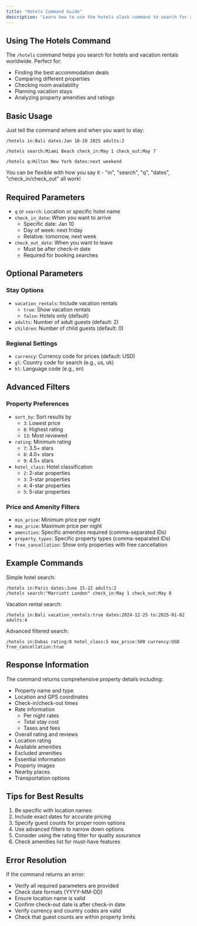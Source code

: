 ```yaml
---
title: "Hotels Command Guide"
description: "Learn how to use the hotels slash command to search for accommodation options"
---
```


## Using The Hotels Command

The `/hotels` command helps you search for hotels and vacation rentals worldwide. Perfect for:

- Finding the best accommodation deals
- Comparing different properties
- Checking room availability
- Planning vacation stays
- Analyzing property amenities and ratings

## Basic Usage

Just tell the command where and when you want to stay:

```
/hotels in:Bali dates:Jan 10-20 2025 adults:2
```

```
/hotels search:Miami Beach check_in:May 1 check_out:May 7
```

```
/hotels q:Hilton New York dates:next weekend
```

You can be flexible with how you say it - "in", "search", "q", "dates", "check_in/check_out" all work!

## Required Parameters

- `q` or `search`: Location or specific hotel name
- `check_in_date`: When you want to arrive
  - Specific date: Jan 10
  - Day of week: next friday
  - Relative: tomorrow, next week
- `check_out_date`: When you want to leave
  - Must be after check-in date
  - Required for booking searches

## Optional Parameters

### Stay Options

- `vacation_rentals`: Include vacation rentals
  - `true`: Show vacation rentals
  - `false`: Hotels only (default)
- `adults`: Number of adult guests (default: 2)
- `children`: Number of child guests (default: 0)

### Regional Settings

- `currency`: Currency code for prices (default: USD)
- `gl`: Country code for search (e.g., us, uk)
- `hl`: Language code (e.g., en)

## Advanced Filters

### Property Preferences

- `sort_by`: Sort results by
  - `3`: Lowest price
  - `8`: Highest rating
  - `13`: Most reviewed
- `rating`: Minimum rating
  - `7`: 3.5+ stars
  - `8`: 4.0+ stars
  - `9`: 4.5+ stars
- `hotel_class`: Hotel classification
  - `2`: 2-star properties
  - `3`: 3-star properties
  - `4`: 4-star properties
  - `5`: 5-star properties

### Price and Amenity Filters

- `min_price`: Minimum price per night
- `max_price`: Maximum price per night
- `amenities`: Specific amenities required (comma-separated IDs)
- `property_types`: Specific property types (comma-separated IDs)
- `free_cancellation`: Show only properties with free cancellation

## Example Commands

Simple hotel search:
```
/hotels in:Paris dates:June 15-22 adults:2
/hotels search:"Marriott London" check_in:May 1 check_out:May 8
```

Vacation rental search:
```
/hotels in:Bali vacation_rentals:true dates:2024-12-25 to:2025-01-02 adults:4
```

Advanced filtered search:
```
/hotels in:Dubai rating:8 hotel_class:5 max_price:500 currency:USD free_cancellation:true
```

## Response Information

The command returns comprehensive property details including:

- Property name and type
- Location and GPS coordinates
- Check-in/check-out times
- Rate information
  - Per night rates
  - Total stay cost
  - Taxes and fees
- Overall rating and reviews
- Location rating
- Available amenities
- Excluded amenities
- Essential information
- Property images
- Nearby places
- Transportation options

## Tips for Best Results

1. Be specific with location names
2. Include exact dates for accurate pricing
3. Specify guest counts for proper room options
4. Use advanced filters to narrow down options
5. Consider using the rating filter for quality assurance
6. Check amenities list for must-have features

## Error Resolution

If the command returns an error:
- Verify all required parameters are provided
- Check date formats (YYYY-MM-DD)
- Ensure location name is valid
- Confirm check-out date is after check-in date
- Verify currency and country codes are valid
- Check that guest counts are within property limits